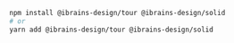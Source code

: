 ```bash
npm install @ibrains-design/tour @ibrains-design/solid
# or
yarn add @ibrains-design/tour @ibrains-design/solid
```
